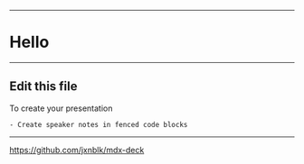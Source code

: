 


<Head>
  <title>Functional Types Abstractions</title>
</Head>

<Intro />

---

# Hello

---

## Edit this file

To create your presentation

```notes
- Create speaker notes in fenced code blocks
```

---

<https://github.com/jxnblk/mdx-deck>
